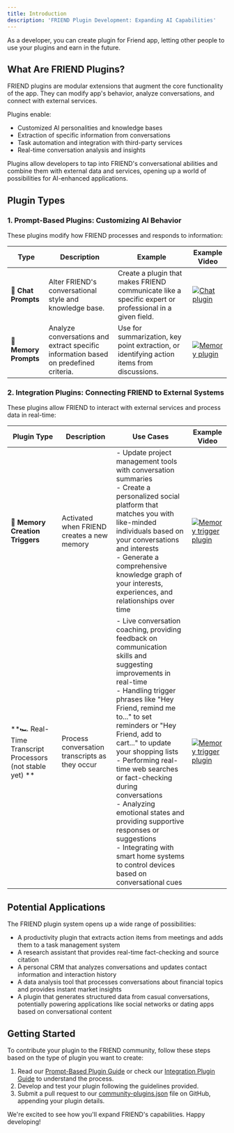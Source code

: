 ```yaml
---
title: Introduction
description: 'FRIEND Plugin Development: Expanding AI Capabilities'
---
```


As a developer, you can create plugin for Friend app, letting other people to use your plugins and earn in the future.

## What Are FRIEND Plugins?

FRIEND plugins are modular extensions that augment the core functionality of the app. They can modify app's
behavior, analyze conversations, and connect with external services.

Plugins enable:

- Customized AI personalities and knowledge bases
- Extraction of specific information from conversations
- Task automation and integration with third-party services
- Real-time conversation analysis and insights

[//]: # (With plugins, FRIEND can be transformed into specialized tools such as:)

[//]: # (- A personal productivity coach that extracts action items and updates task management systems)

[//]: # (- An expert in any field, providing specialized knowledge and advice)

[//]: # (- A real-time language translator and cultural advisor)

[//]: # (- A personal CRM that analyzes conversations and maintains relationship histories)

[//]: # (- A health and fitness tracker that interprets discussions about diet and exercise)

Plugins allow developers to tap into FRIEND's conversational abilities and combine them with external data and services,
opening up a world of possibilities for AI-enhanced applications.

## Plugin Types

### 1. Prompt-Based Plugins: Customizing AI Behavior

These plugins modify how FRIEND processes and responds to information:

| Type                  | Description                                                                          | Example                                                                                                | Example Video                                                                                            |
|-----------------------|--------------------------------------------------------------------------------------|--------------------------------------------------------------------------------------------------------|----------------------------------------------------------------------------------------------------------|
| **💬 Chat Prompts**   | Alter FRIEND's conversational style and knowledge base.                              | Create a plugin that makes FRIEND communicate like a specific expert or professional in a given field. | [![Chat plugin](https://img.youtube.com/vi/k1XhccNDT94/0.jpg)](https://youtube.com/shorts/k1XhccNDT94)   |
| **🧠 Memory Prompts** | Analyze conversations and extract specific information based on predefined criteria. | Use for summarization, key point extraction, or identifying action items from discussions.             | [![Memory plugin](https://img.youtube.com/vi/Y3ehX_ueQmE/0.jpg)](https://youtube.com/shorts/Y3ehX_ueQmE) |

### 2. Integration Plugins: Connecting FRIEND to External Systems

These plugins allow FRIEND to interact with external services and process data in real-time:

| Plugin Type                                                             | Description                                    | Use Cases                                                                                                                                                                                                                                                                                                                                                                                                                                                                                                                 | Example Video                                                                                                    |
|-------------------------------------------------------------------------|------------------------------------------------|---------------------------------------------------------------------------------------------------------------------------------------------------------------------------------------------------------------------------------------------------------------------------------------------------------------------------------------------------------------------------------------------------------------------------------------------------------------------------------------------------------------------------|------------------------------------------------------------------------------------------------------------------|
| **👷 Memory Creation Triggers**                                         | Activated when FRIEND creates a new memory     | - Update project management tools with conversation summaries<br />- Create a personalized social platform that matches you with like-minded individuals based on your conversations and interests<br />- Generate a comprehensive knowledge graph of your interests, experiences, and relationships over time                                                                                                                                                                                                                | [![Memory trigger plugin](https://img.youtube.com/vi/Yv7gP3GZ0ME/0.jpg)](https://youtube.com/shorts/Yv7gP3GZ0ME) |
| **🏎️ Real-Time Transcript Processors (not stable yet) ** | Process conversation transcripts as they occur | - Live conversation coaching, providing feedback on communication skills and suggesting improvements in real-time<br />- Handling trigger phrases like "Hey Friend, remind me to..." to set reminders or "Hey Friend, add to cart..." to update your shopping lists<br />- Performing real-time web searches or fact-checking during conversations<br />- Analyzing emotional states and providing supportive responses or suggestions<br />- Integrating with smart home systems to control devices based on conversational cues | [![Memory trigger plugin](https://img.youtube.com/vi/h4ojO3WzkxQ/0.jpg)](https://youtube.com/shorts/h4ojO3WzkxQ) |

## Potential Applications

The FRIEND plugin system opens up a wide range of possibilities:

- A productivity plugin that extracts action items from meetings and adds them to a task management system
- A research assistant that provides real-time fact-checking and source citation
- A personal CRM that analyzes conversations and updates contact information and interaction history
- A data analysis tool that processes conversations about financial topics and provides instant market insights
- A plugin that generates structured data from casual conversations, potentially powering applications like social
  networks or dating apps based on conversational content

## Getting Started

To contribute your plugin to the FRIEND community, follow these steps based on the type of plugin you want to create:

1. Read our [Prompt-Based Plugin Guide](https://docs.omi.me/developer/plugins/PromptBased/) or check
   our [Integration Plugin Guide](https://docs.omi.me/developer/plugins/Integrations/) to
   understand the process.
2. Develop and test your plugin following the guidelines provided.
3. Submit a pull request to
   our [community-plugins.json](https://github.com/BasedHardware/Omi/blob/main/community-plugins.json) file on
   GitHub, appending your plugin details.

We're excited to see how you'll expand FRIEND's capabilities. Happy developing!
